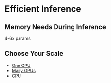 <!--Copyright 2020 The HuggingFace Team. All rights reserved.

Licensed under the Apache License, Version 2.0 (the "License"); you may not use this file except in compliance with
the License. You may obtain a copy of the License at

http://www.apache.org/licenses/LICENSE-2.0

Unless required by applicable law or agreed to in writing, software distributed under the License is distributed on
an "AS IS" BASIS, WITHOUT WARRANTIES OR CONDITIONS OF ANY KIND, either express or implied. See the License for the
-->

# Efficient Inference

## Memory Needs During Inference

4-6x params

## Choose Your Scale

- [One GPU](perf_infer_gpu_one)
- [Many GPUs](perf_infer_gpu_many)
- [CPU](perf_infer_cpu)
